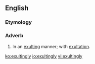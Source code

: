 ==English==

===Etymology===
{{suffix|en|exulting|ly}}

===Adverb===
{{en-adv}}

# In an [[exulting]] manner; with [[exultation]].

[[ko:exultingly]]
[[io:exultingly]]
[[vi:exultingly]]